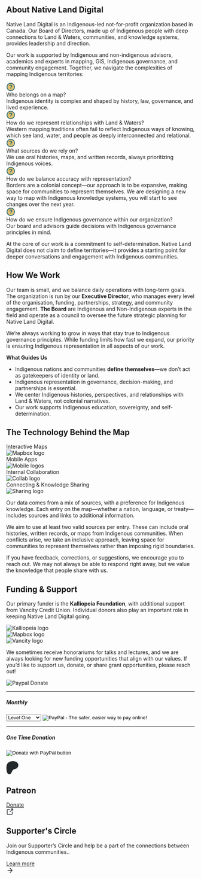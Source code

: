
## About Native Land Digital

<div class="mt-4 nld-text-lg nld-text-teal-500">Native Land Digital is an Indigenous-led not-for-profit organization based in Canada. Our Board of Directors, made up of Indigenous people with deep connections to Land & Waters, communities, and knowledge systems, provides leadership and direction.</div>

Our work is supported by Indigenous and non-indigenous advisors, academics and experts in mapping, GIS, Indigenous governance, and community engagement. Together, we navigate the complexities of mapping Indigenous territories:
<div className="mt-4 nld-font-noto nld-text-md">
  <div className="flex items-center">
    <svg width="24" height="24" viewBox="0 0 24 24" fill="none" xmlns="http://www.w3.org/2000/svg">
      <path d="M21 12C21 7.02944 16.9706 3 12 3C7.02944 3 3 7.02944 3 12C3 16.9706 7.02944 21 12 21C16.9706 21 21 16.9706 21 12Z" fill="#DEC170"/>
      <path d="M21 12C21 7.02944 16.9706 3 12 3C7.02944 3 3 7.02944 3 12C3 16.9706 7.02944 21 12 21C16.9706 21 21 16.9706 21 12ZM23 12C23 18.0751 18.0751 23 12 23C5.92487 23 1 18.0751 1 12C1 5.92487 5.92487 1 12 1C18.0751 1 23 5.92487 23 12Z" fill="#29646F"/>
      <path d="M9.89371 6.54728C10.708 6.0688 11.665 5.89356 12.5959 6.05314C13.5268 6.21282 14.3713 6.69686 14.9796 7.41935C15.5878 8.14175 15.9212 9.05615 15.9201 10.0004L15.9074 10.2807C15.7799 11.6553 14.7346 12.5759 13.9748 13.0824C13.5393 13.3727 13.1107 13.5857 12.7951 13.726C12.6358 13.7968 12.5011 13.8503 12.4045 13.8871C12.3562 13.9055 12.3168 13.92 12.2882 13.9301C12.2741 13.9351 12.2628 13.9398 12.2541 13.9428C12.2498 13.9443 12.2462 13.9457 12.2433 13.9467C12.242 13.9471 12.2404 13.9473 12.2394 13.9477L12.2375 13.9486L12.1379 13.976C11.6432 14.087 11.1346 13.8071 10.9709 13.3158C10.7968 12.7926 11.0791 12.2265 11.6017 12.0512H11.6037C11.6063 12.0503 11.6113 12.0488 11.6183 12.0463C11.6336 12.0409 11.6591 12.0317 11.6925 12.019C11.76 11.9933 11.8606 11.953 11.9826 11.8988C12.2294 11.7892 12.5511 11.6279 12.8654 11.4184C13.5548 10.9588 13.9199 10.4694 13.9201 10.0004V9.99845C13.9208 9.5262 13.7545 9.06875 13.4504 8.70744C13.1462 8.3461 12.7235 8.10369 12.258 8.02384C11.7925 7.94406 11.3135 8.03164 10.9064 8.27092C10.4993 8.51017 10.1901 8.88607 10.0334 9.33146L9.9943 9.42619C9.77872 9.88503 9.24648 10.1156 8.75797 9.94377C8.23707 9.76051 7.96352 9.1893 8.14664 8.66838L8.20914 8.50236C8.53842 7.68397 9.13033 6.99593 9.89371 6.54728Z" fill="#29646F"/>
      <path d="M12.0098 16C12.5621 16 13.0098 16.4477 13.0098 17C13.0098 17.5523 12.5621 18 12.0098 18H12C11.4477 18 11 17.5523 11 17C11 16.4477 11.4477 16 12 16H12.0098Z" fill="#29646F"/>
    </svg>
    <div className="ml-2 nld-text-teal-500 font-semibold">Who belongs on a map?</div>
  </div>
  <div>
    <div className="ml-8">Indigenous identity is complex and shaped by history, law, governance, and lived experience.</div>
  </div>
</div> 
<div className="mt-4 nld-font-noto nld-text-md">
  <div className="flex items-center">
    <svg width="24" height="24" viewBox="0 0 24 24" fill="none" xmlns="http://www.w3.org/2000/svg">
      <path d="M21 12C21 7.02944 16.9706 3 12 3C7.02944 3 3 7.02944 3 12C3 16.9706 7.02944 21 12 21C16.9706 21 21 16.9706 21 12Z" fill="#DEC170"/>
      <path d="M21 12C21 7.02944 16.9706 3 12 3C7.02944 3 3 7.02944 3 12C3 16.9706 7.02944 21 12 21C16.9706 21 21 16.9706 21 12ZM23 12C23 18.0751 18.0751 23 12 23C5.92487 23 1 18.0751 1 12C1 5.92487 5.92487 1 12 1C18.0751 1 23 5.92487 23 12Z" fill="#29646F"/>
      <path d="M9.89371 6.54728C10.708 6.0688 11.665 5.89356 12.5959 6.05314C13.5268 6.21282 14.3713 6.69686 14.9796 7.41935C15.5878 8.14175 15.9212 9.05615 15.9201 10.0004L15.9074 10.2807C15.7799 11.6553 14.7346 12.5759 13.9748 13.0824C13.5393 13.3727 13.1107 13.5857 12.7951 13.726C12.6358 13.7968 12.5011 13.8503 12.4045 13.8871C12.3562 13.9055 12.3168 13.92 12.2882 13.9301C12.2741 13.9351 12.2628 13.9398 12.2541 13.9428C12.2498 13.9443 12.2462 13.9457 12.2433 13.9467C12.242 13.9471 12.2404 13.9473 12.2394 13.9477L12.2375 13.9486L12.1379 13.976C11.6432 14.087 11.1346 13.8071 10.9709 13.3158C10.7968 12.7926 11.0791 12.2265 11.6017 12.0512H11.6037C11.6063 12.0503 11.6113 12.0488 11.6183 12.0463C11.6336 12.0409 11.6591 12.0317 11.6925 12.019C11.76 11.9933 11.8606 11.953 11.9826 11.8988C12.2294 11.7892 12.5511 11.6279 12.8654 11.4184C13.5548 10.9588 13.9199 10.4694 13.9201 10.0004V9.99845C13.9208 9.5262 13.7545 9.06875 13.4504 8.70744C13.1462 8.3461 12.7235 8.10369 12.258 8.02384C11.7925 7.94406 11.3135 8.03164 10.9064 8.27092C10.4993 8.51017 10.1901 8.88607 10.0334 9.33146L9.9943 9.42619C9.77872 9.88503 9.24648 10.1156 8.75797 9.94377C8.23707 9.76051 7.96352 9.1893 8.14664 8.66838L8.20914 8.50236C8.53842 7.68397 9.13033 6.99593 9.89371 6.54728Z" fill="#29646F"/>
      <path d="M12.0098 16C12.5621 16 13.0098 16.4477 13.0098 17C13.0098 17.5523 12.5621 18 12.0098 18H12C11.4477 18 11 17.5523 11 17C11 16.4477 11.4477 16 12 16H12.0098Z" fill="#29646F"/>
    </svg>
    <div className="ml-2 nld-text-teal-500 font-semibold">How do we represent relationships with Land & Waters?</div>
  </div>
  <div>
    <div className="ml-8">Western mapping traditions often fail to reflect Indigenous ways of knowing, which see land, water, and people as deeply interconnected and relational.</div>
  </div>
</div> 
<div className="mt-4 nld-font-noto nld-text-md">
  <div className="flex items-center">
    <svg width="24" height="24" viewBox="0 0 24 24" fill="none" xmlns="http://www.w3.org/2000/svg">
      <path d="M21 12C21 7.02944 16.9706 3 12 3C7.02944 3 3 7.02944 3 12C3 16.9706 7.02944 21 12 21C16.9706 21 21 16.9706 21 12Z" fill="#DEC170"/>
      <path d="M21 12C21 7.02944 16.9706 3 12 3C7.02944 3 3 7.02944 3 12C3 16.9706 7.02944 21 12 21C16.9706 21 21 16.9706 21 12ZM23 12C23 18.0751 18.0751 23 12 23C5.92487 23 1 18.0751 1 12C1 5.92487 5.92487 1 12 1C18.0751 1 23 5.92487 23 12Z" fill="#29646F"/>
      <path d="M9.89371 6.54728C10.708 6.0688 11.665 5.89356 12.5959 6.05314C13.5268 6.21282 14.3713 6.69686 14.9796 7.41935C15.5878 8.14175 15.9212 9.05615 15.9201 10.0004L15.9074 10.2807C15.7799 11.6553 14.7346 12.5759 13.9748 13.0824C13.5393 13.3727 13.1107 13.5857 12.7951 13.726C12.6358 13.7968 12.5011 13.8503 12.4045 13.8871C12.3562 13.9055 12.3168 13.92 12.2882 13.9301C12.2741 13.9351 12.2628 13.9398 12.2541 13.9428C12.2498 13.9443 12.2462 13.9457 12.2433 13.9467C12.242 13.9471 12.2404 13.9473 12.2394 13.9477L12.2375 13.9486L12.1379 13.976C11.6432 14.087 11.1346 13.8071 10.9709 13.3158C10.7968 12.7926 11.0791 12.2265 11.6017 12.0512H11.6037C11.6063 12.0503 11.6113 12.0488 11.6183 12.0463C11.6336 12.0409 11.6591 12.0317 11.6925 12.019C11.76 11.9933 11.8606 11.953 11.9826 11.8988C12.2294 11.7892 12.5511 11.6279 12.8654 11.4184C13.5548 10.9588 13.9199 10.4694 13.9201 10.0004V9.99845C13.9208 9.5262 13.7545 9.06875 13.4504 8.70744C13.1462 8.3461 12.7235 8.10369 12.258 8.02384C11.7925 7.94406 11.3135 8.03164 10.9064 8.27092C10.4993 8.51017 10.1901 8.88607 10.0334 9.33146L9.9943 9.42619C9.77872 9.88503 9.24648 10.1156 8.75797 9.94377C8.23707 9.76051 7.96352 9.1893 8.14664 8.66838L8.20914 8.50236C8.53842 7.68397 9.13033 6.99593 9.89371 6.54728Z" fill="#29646F"/>
      <path d="M12.0098 16C12.5621 16 13.0098 16.4477 13.0098 17C13.0098 17.5523 12.5621 18 12.0098 18H12C11.4477 18 11 17.5523 11 17C11 16.4477 11.4477 16 12 16H12.0098Z" fill="#29646F"/>
    </svg>
    <div className="ml-2 nld-text-teal-500 font-semibold">What sources do we rely on?</div>
  </div>
  <div>
    <div className="ml-8">We use oral histories, maps, and written records, always prioritizing Indigenous voices.</div>
  </div>
</div> 
<div className="mt-4 nld-font-noto nld-text-md">
  <div className="flex items-center">
    <svg width="24" height="24" viewBox="0 0 24 24" fill="none" xmlns="http://www.w3.org/2000/svg">
      <path d="M21 12C21 7.02944 16.9706 3 12 3C7.02944 3 3 7.02944 3 12C3 16.9706 7.02944 21 12 21C16.9706 21 21 16.9706 21 12Z" fill="#DEC170"/>
      <path d="M21 12C21 7.02944 16.9706 3 12 3C7.02944 3 3 7.02944 3 12C3 16.9706 7.02944 21 12 21C16.9706 21 21 16.9706 21 12ZM23 12C23 18.0751 18.0751 23 12 23C5.92487 23 1 18.0751 1 12C1 5.92487 5.92487 1 12 1C18.0751 1 23 5.92487 23 12Z" fill="#29646F"/>
      <path d="M9.89371 6.54728C10.708 6.0688 11.665 5.89356 12.5959 6.05314C13.5268 6.21282 14.3713 6.69686 14.9796 7.41935C15.5878 8.14175 15.9212 9.05615 15.9201 10.0004L15.9074 10.2807C15.7799 11.6553 14.7346 12.5759 13.9748 13.0824C13.5393 13.3727 13.1107 13.5857 12.7951 13.726C12.6358 13.7968 12.5011 13.8503 12.4045 13.8871C12.3562 13.9055 12.3168 13.92 12.2882 13.9301C12.2741 13.9351 12.2628 13.9398 12.2541 13.9428C12.2498 13.9443 12.2462 13.9457 12.2433 13.9467C12.242 13.9471 12.2404 13.9473 12.2394 13.9477L12.2375 13.9486L12.1379 13.976C11.6432 14.087 11.1346 13.8071 10.9709 13.3158C10.7968 12.7926 11.0791 12.2265 11.6017 12.0512H11.6037C11.6063 12.0503 11.6113 12.0488 11.6183 12.0463C11.6336 12.0409 11.6591 12.0317 11.6925 12.019C11.76 11.9933 11.8606 11.953 11.9826 11.8988C12.2294 11.7892 12.5511 11.6279 12.8654 11.4184C13.5548 10.9588 13.9199 10.4694 13.9201 10.0004V9.99845C13.9208 9.5262 13.7545 9.06875 13.4504 8.70744C13.1462 8.3461 12.7235 8.10369 12.258 8.02384C11.7925 7.94406 11.3135 8.03164 10.9064 8.27092C10.4993 8.51017 10.1901 8.88607 10.0334 9.33146L9.9943 9.42619C9.77872 9.88503 9.24648 10.1156 8.75797 9.94377C8.23707 9.76051 7.96352 9.1893 8.14664 8.66838L8.20914 8.50236C8.53842 7.68397 9.13033 6.99593 9.89371 6.54728Z" fill="#29646F"/>
      <path d="M12.0098 16C12.5621 16 13.0098 16.4477 13.0098 17C13.0098 17.5523 12.5621 18 12.0098 18H12C11.4477 18 11 17.5523 11 17C11 16.4477 11.4477 16 12 16H12.0098Z" fill="#29646F"/>
    </svg>
    <div className="ml-2 nld-text-teal-500 font-semibold">How do we balance accuracy with representation?</div>
  </div>
  <div>
    <div className="ml-8">Borders are a colonial concept—our approach is to be expansive, making space for communities to represent themselves. We are designing a new way to map with Indigenous knowledge systems, you will start to see changes over the next year. </div>
  </div>
</div> 
<div className="mt-4 nld-font-noto nld-text-md">
  <div className="flex items-center">
    <svg width="24" height="24" viewBox="0 0 24 24" fill="none" xmlns="http://www.w3.org/2000/svg">
      <path d="M21 12C21 7.02944 16.9706 3 12 3C7.02944 3 3 7.02944 3 12C3 16.9706 7.02944 21 12 21C16.9706 21 21 16.9706 21 12Z" fill="#DEC170"/>
      <path d="M21 12C21 7.02944 16.9706 3 12 3C7.02944 3 3 7.02944 3 12C3 16.9706 7.02944 21 12 21C16.9706 21 21 16.9706 21 12ZM23 12C23 18.0751 18.0751 23 12 23C5.92487 23 1 18.0751 1 12C1 5.92487 5.92487 1 12 1C18.0751 1 23 5.92487 23 12Z" fill="#29646F"/>
      <path d="M9.89371 6.54728C10.708 6.0688 11.665 5.89356 12.5959 6.05314C13.5268 6.21282 14.3713 6.69686 14.9796 7.41935C15.5878 8.14175 15.9212 9.05615 15.9201 10.0004L15.9074 10.2807C15.7799 11.6553 14.7346 12.5759 13.9748 13.0824C13.5393 13.3727 13.1107 13.5857 12.7951 13.726C12.6358 13.7968 12.5011 13.8503 12.4045 13.8871C12.3562 13.9055 12.3168 13.92 12.2882 13.9301C12.2741 13.9351 12.2628 13.9398 12.2541 13.9428C12.2498 13.9443 12.2462 13.9457 12.2433 13.9467C12.242 13.9471 12.2404 13.9473 12.2394 13.9477L12.2375 13.9486L12.1379 13.976C11.6432 14.087 11.1346 13.8071 10.9709 13.3158C10.7968 12.7926 11.0791 12.2265 11.6017 12.0512H11.6037C11.6063 12.0503 11.6113 12.0488 11.6183 12.0463C11.6336 12.0409 11.6591 12.0317 11.6925 12.019C11.76 11.9933 11.8606 11.953 11.9826 11.8988C12.2294 11.7892 12.5511 11.6279 12.8654 11.4184C13.5548 10.9588 13.9199 10.4694 13.9201 10.0004V9.99845C13.9208 9.5262 13.7545 9.06875 13.4504 8.70744C13.1462 8.3461 12.7235 8.10369 12.258 8.02384C11.7925 7.94406 11.3135 8.03164 10.9064 8.27092C10.4993 8.51017 10.1901 8.88607 10.0334 9.33146L9.9943 9.42619C9.77872 9.88503 9.24648 10.1156 8.75797 9.94377C8.23707 9.76051 7.96352 9.1893 8.14664 8.66838L8.20914 8.50236C8.53842 7.68397 9.13033 6.99593 9.89371 6.54728Z" fill="#29646F"/>
      <path d="M12.0098 16C12.5621 16 13.0098 16.4477 13.0098 17C13.0098 17.5523 12.5621 18 12.0098 18H12C11.4477 18 11 17.5523 11 17C11 16.4477 11.4477 16 12 16H12.0098Z" fill="#29646F"/>
    </svg>
    <div className="ml-2 nld-text-teal-500 font-semibold">How do we ensure Indigenous governance within our organization?</div>
  </div>
  <div>
    <div className="ml-8">Our board and advisors guide decisions with Indigenous governance principles in mind.</div>
  </div>
</div> 

At the core of our work is a commitment to self-determination. Native Land Digital does not claim to define territories—it provides a starting point for deeper conversations and engagement with Indigenous communities.

## How We Work

Our team is small, and we balance daily operations with long-term goals. The organization is run by our **Executive Director**, who manages every level of the organisation, funding, partnerships, strategy, and community engagement. **The Board** are Indigenous and Non-Indigenous experts in the field and operate as a council to oversee the future strategic planning for Native Land Digital. 

We’re always working to grow in ways that stay true to Indigenous governance principles. While funding limits how fast we expand, our priority is ensuring Indigenous representation in all aspects of our work.

**What Guides Us**

- Indigenous nations and communities **define themselves**—we don’t act as gatekeepers of identity or land.
- Indigenous representation in governance, decision-making, and partnerships is essential.
- We center Indigenous histories, perspectives, and relationships with Land & Waters, not colonial narratives.
- Our work supports Indigenous education, sovereignty, and self-determination.

## The Technology Behind the Map

<div className="grid grid-cols-2 gap-4 mt-4">
  <div className="rounded-xl nld-bg-grey-50 border nld-border-teal-100 p-4 text-center flex items-center">
    <div className="w-3/4 m-auto">
      <div className="nld-text-grey-500 font-semibold">Interactive Maps</div>
      <img className="w-full" src="https://d75cfcm8x0ifj.cloudfront.net/mapbox-brand.png" alt="Mapbox logo" />
    </div>
  </div>
  <div className="rounded-xl nld-bg-grey-50 border nld-border-teal-100 p-4 text-center flex items-center">
    <div className="w-3/4 m-auto">
      <div className="nld-text-grey-500 font-semibold">Mobile Apps</div>
      <img className="w-full" src="https://d75cfcm8x0ifj.cloudfront.net/mobile-logos.png" alt="Mobile logos" />
    </div>
  </div>
  <div className="rounded-xl nld-bg-grey-50 border nld-border-teal-100 p-4 text-center flex items-center">
    <div className="w-3/4 m-auto">
      <div className="nld-text-grey-500 font-semibold">Internal Collaboration</div>
      <img className="w-full" src="https://d75cfcm8x0ifj.cloudfront.net/collab-logos.png" alt="Collab logo" />
    </div>
  </div>
  <div className="rounded-xl nld-bg-grey-50 border nld-border-teal-100 p-4 text-center flex items-center">
    <div className="w-3/4 m-auto">
      <div className="nld-text-grey-500 font-semibold">Connecting & Knowledge Sharing</div>
      <img className="w-full" src="https://d75cfcm8x0ifj.cloudfront.net/sharing-logos.png" alt="Sharing logo" />
    </div>
  </div>
</div>

Our data comes from a mix of sources, with a preference for Indigenous knowledge. Each entry on the map—whether a nation, language, or treaty—includes sources and links to additional information.

We aim to use at least two valid sources per entry. These can include oral histories, written records, or maps from Indigenous communities. When conflicts arise, we take an inclusive approach, leaving space for communities to represent themselves rather than imposing rigid boundaries.

If you have feedback, corrections, or suggestions, we encourage you to reach out. We may not always be able to respond right away, but we value the knowledge that people share with us.

## Funding & Support

Our primary funder is the **Kalliopeia Foundation**, with additional support from Vancity Credit Union. Individual donors also play an important role in keeping Native Land Digital going.

<div className="grid grid-cols-3 gap-4 mt-8">
  <div className="m-auto"><img className="w-40" src="https://d75cfcm8x0ifj.cloudfront.net/kalliopeia-logo.webp" alt="Kalliopeia logo" /></div>
  <div className="m-auto"><img className="w-40" src="https://d75cfcm8x0ifj.cloudfront.net/mapbox-logo.webp" alt="Mapbox logo" /></div>
  <div className="m-auto"><img className="w-40" src="https://d75cfcm8x0ifj.cloudfront.net/vancity-logo.webp" alt="Vancity logo" /></div>
</div>

We sometimes receive honorariums for talks and lectures, and we are always looking for new funding opportunities that align with our values. If you’d like to support us, donate, or share grant opportunities, please reach out!

<div className="grid grid-cols-2 gap-8 m-auto mt-8">
  <div className="nld-bg-teal-500 rounded-xl">
    <div className="w-full m-4">
      <img style={{ margin : '0 auto'}} src="https://d75cfcm8x0ifj.cloudfront.net/paypal-donate.png" alt="Paypal Donate" />
    </div>
    <hr className="border-whit w-5/6 m-auto my-4" />
    <div>
      <form className="text-center" action="https://www.paypal.com/cgi-bin/webscr" method="post" target="_top">
          <input name="cmd" type="hidden" value="_s-xclick" />
          <input name="hosted_button_id" type="hidden" value="Y88A8B6GCV6S2" />
          <input name="on0" type="hidden" value="Supporter Levels" />
          <h5 className="nld-text-lg font-semibold text-white">Monthly</h5>
          <select className="my-2.5 text-sm capitalize h-12 border border-gray-300 text-gray-600 text-base rounded-lg block w-5/6 m-auto py-2.5 px-4 focus:outline-none" name="os0">
            <option value="Level One">Level One</option>
            <option value="Level Two">Level Two</option>
            <option value="Level Three">Level Three</option>
          </select>
          <input name="currency_code" type="hidden" value="USD" />
          <input className="mt-4" alt="PayPal - The safer, easier way to pay online!" name="submit" src="https://www.paypalobjects.com/en_US/i/btn/btn_subscribeCC_LG.gif" type="image" />
          <img src="https://www.paypalobjects.com/en_US/i/scr/pixel.gif" alt="" />
      </form>
    </div>
    <hr className="border-whit w-5/6 m-auto my-4" />
    <div>
      <form className="text-center" action="https://www.paypal.com/donate?hosted_button_id=NPGUNMQBBRNFJ" method="post" target="_top">
        <h5 className="nld-text-lg font-semibold text-white">One Time Donation</h5>
        <input name="hosted_button_id" type="hidden" value="Y4VQ7Q5LH9SS2" />
        <input className="mt-4" title="PayPal - The safer, easier way to pay online!" alt="Donate with PayPal button" name="submit" src="https://www.paypalobjects.com/en_US/i/btn/btn_donateCC_LG.gif" type="image" />
        <img src="https://www.paypal.com/en_CA/i/scr/pixel.gif" alt="" />
      </form>
    </div>
  </div>
  <div>
    <div className="nld-bg-green-500 rounded-lg p-8">
      <div className="flex items-center">
        <svg width="33" height="36" viewBox="0 0 33 36" fill="none" xmlns="http://www.w3.org/2000/svg">
          <path d="M32.1623 10.503C32.1623 6.01731 28.6923 2.36429 24.6352 1.04813C19.5905 -0.590355 12.9443 -0.348611 8.11314 1.93452C2.26768 4.70115 0.452653 10.7716 0.372578 16.8421C0.319195 21.8112 0.799645 34.946 8.16652 35.0266C13.6383 35.1071 14.439 28.016 16.9747 24.6047C18.7631 22.1873 21.0852 21.4889 23.9412 20.7905C28.8525 19.5818 32.1889 15.6871 32.1623 10.5299V10.503Z" fill="#23282B"/>
        </svg>
        <h2 className="uppercase nld-font-h3 text-black ml-4 mb-2.5">Patreon</h2>
      </div>
      <div className="mt-4">
        <a className="rounded-full border border-black px-4 py-2.5 items-center inline-flex" href="/">
          <div className="text-black">Donate</div>
          <svg className="ml-2.5 inline" width="20" height="20" viewBox="0 0 20 20" fill="none" xmlns="http://www.w3.org/2000/svg">
            <path d="M9.16699 3.33301C9.62708 3.33318 10 3.70686 10 4.16699C9.99982 4.62697 9.62697 4.99982 9.16699 5H4.16699C3.94598 5 3.73343 5.08786 3.57715 5.24414C3.42105 5.40033 3.33309 5.61219 3.33301 5.83301V15.833C3.33301 16.054 3.42087 16.2666 3.57715 16.4229C3.73343 16.5791 3.94598 16.667 4.16699 16.667H14.167C14.3878 16.6669 14.5997 16.579 14.7559 16.4229C14.9121 16.2666 15 16.054 15 15.833V10.833C15.0002 10.373 15.373 10.0002 15.833 10C16.2931 10 16.6668 10.3729 16.667 10.833V15.833C16.667 16.4959 16.4032 17.1318 15.9346 17.6006C15.4658 18.0693 14.8299 18.3329 14.167 18.333H4.16699C3.50395 18.333 2.86825 18.0694 2.39941 17.6006C1.93057 17.1317 1.66699 16.496 1.66699 15.833V5.83301C1.66708 5.17008 1.93065 4.53419 2.39941 4.06543C2.86822 3.59679 3.5041 3.33301 4.16699 3.33301H9.16699ZM17.5 1.66699C17.5419 1.66699 17.5828 1.67176 17.623 1.67773C17.637 1.67982 17.6512 1.6808 17.665 1.68359C17.6796 1.68652 17.6937 1.69066 17.708 1.69434C17.7184 1.69701 17.729 1.69907 17.7393 1.70215C17.7525 1.70612 17.7653 1.71121 17.7783 1.71582C17.8917 1.75596 17.9982 1.82044 18.0889 1.91113C18.1188 1.94103 18.1455 1.97286 18.1699 2.00586C18.1782 2.01712 18.1866 2.02835 18.1943 2.04004C18.2322 2.09711 18.2618 2.15785 18.2842 2.2207C18.2888 2.23367 18.2939 2.24651 18.2979 2.25977C18.3093 2.29789 18.3164 2.33686 18.3223 2.37598C18.3283 2.41653 18.333 2.45776 18.333 2.5V7.5C18.333 7.96024 17.9602 8.33301 17.5 8.33301C17.0398 8.33301 16.667 7.96024 16.667 7.5V4.51074L10.5889 10.5889C10.2634 10.9143 9.73656 10.9143 9.41113 10.5889C9.08572 10.2634 9.08573 9.73657 9.41113 9.41113L15.4893 3.33301H12.5C12.0398 3.33301 11.667 2.96024 11.667 2.5C11.667 2.03976 12.0398 1.66699 12.5 1.66699H17.5Z" fill="#23282B"/>
          </svg>
        </a>
      </div>
    </div>
    <div className="nld-bg-yellow-500 rounded-lg p-8 mt-4">
      <h2 className="nld-font-h3 text-black">Supporter's Circle</h2>
      <p className="mt-4 text-black nld-font-lg">Join our Supporter’s Circle and help be a part of the connections between Indigenous communities..</p>
      <div className="mt-4">
        <a className="rounded-full border border-black px-4 py-2.5 items-center inline-flex" href="/">
          <div className="text-black">Learn more</div>
          <svg className="ml-2.5 inline" width="20" height="20" viewBox="0 0 20 20" fill="none" xmlns="http://www.w3.org/2000/svg">
            <path d="M9.41073 3.57757C9.73616 3.25214 10.2637 3.25214 10.5891 3.57757L16.4224 9.41091C16.4623 9.45075 16.4979 9.49471 16.5291 9.54193C16.5497 9.57317 16.5676 9.60561 16.5836 9.63877C16.6017 9.67643 16.6176 9.71541 16.63 9.75596C16.6351 9.77287 16.6389 9.79009 16.643 9.80723C16.6577 9.86919 16.6666 9.93364 16.6666 10.0001C16.6666 10.0693 16.6564 10.136 16.6405 10.2003C16.6371 10.2144 16.6342 10.2287 16.63 10.2426C16.6175 10.2834 16.6018 10.3227 16.5836 10.3606C16.5669 10.3953 16.5476 10.4289 16.5258 10.4615C16.5153 10.4772 16.5039 10.4922 16.4924 10.5071C16.4707 10.5353 16.4483 10.5635 16.4224 10.5893L10.5891 16.4226C10.2637 16.748 9.73614 16.748 9.41073 16.4226C9.08531 16.0972 9.08535 15.5697 9.41073 15.2442L13.8215 10.8334H4.16659C3.70637 10.8334 3.33329 10.4603 3.33325 10.0001C3.33325 9.53986 3.70635 9.16677 4.16659 9.16677H13.8215L9.41073 4.75596C9.08531 4.43054 9.08535 3.90302 9.41073 3.57757Z" fill="#23282B"/>
          </svg>
        </a>
      </div>
    </div>
  </div>
</div>
